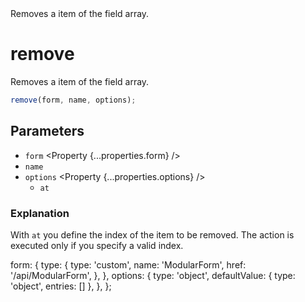 
<Title>remove</Title>
<Description>Removes a item of the field array.</Description>

# remove

Removes a item of the field array.

```ts
remove(form, name, options);
```

## Parameters

- `form` <Property {...properties.form} />
- `name` <Property type="string" />
- `options` <Property {...properties.options} />
  - `at` <Property type="number" />

### Explanation

With `at` you define the index of the item to be removed. The action is executed only if you specify a valid index.

  form: {
    type: {
      type: 'custom',
      name: 'ModularForm',
      href: '/api/ModularForm',
    },
  },
  options: {
    type: 'object',
    defaultValue: { type: 'object', entries: [] },
  },
};
